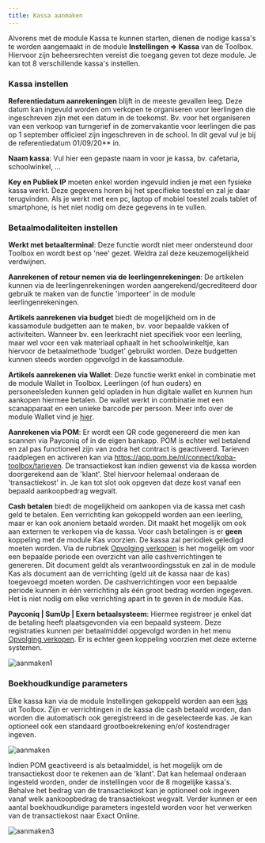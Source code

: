 ```yaml
---
title: Kassa aanmaken
---
```


Alvorens met de module Kassa te kunnen starten, dienen de nodige kassa's te worden aangemaakt in de module **Instellingen => Kassa** van de Toolbox. Hiervoor zijn beheersrechten vereist die toegang geven tot deze module. Je kan tot 8 verschillende kassa's instellen. 

### Kassa instellen

**Referentiedatum aanrekeningen** blijft in de meeste gevallen leeg. Deze datum kan ingevuld worden om verkopen te organiseren voor leerlingen die ingeschreven zijn met een datum in de toekomst. Bv. voor het organiseren van een verkoop van turngerief in de zomervakantie voor leerlingen die pas op 1 september officieel zijn ingeschreven in de school. In dit geval vul je bij de referentiedatum 01/09/20** in.

**Naam kassa**: Vul hier een gepaste naam in voor je kassa, bv. cafetaria, schoolwinkel, ...

**Key en Publiek IP** moeten enkel worden ingevuld indien je met een fysieke kassa werkt. Deze gegevens horen bij het specifieke toestel en zal je daar terugvinden. Als je werkt met een pc, laptop of mobiel toestel zoals tablet of smartphone, is het niet nodig om deze gegevens in te vullen.

### Betaalmodaliteiten instellen

**Werkt met betaalterminal**: Deze functie wordt niet meer ondersteund door Toolbox en wordt best op 'nee' gezet. Weldra zal deze keuzemogelijkheid verdwijnen. 

**Aanrekenen of retour nemen via de leerlingenrekeningen**:  De artikelen kunnen via de leerlingenrekeningen worden aangerekend/gecrediteerd door gebruik te maken van de functie 'importeer' in de module leerlingenrekeningen. 

**Artikels aanrekenen via budget** biedt de mogelijkheid om in de kassamodule budgetten aan te maken, bv. voor bepaalde vakken of activiteiten. Wanneer bv. een leerkracht niet specifiek voor een leerling, maar wel voor een vak materiaal ophaalt in het schoolwinkeltje, kan hiervoor de betaalmethode 'budget' gebruikt worden. Deze budgetten kunnen steeds worden opgevolgd in de kassamodule. 

**Artikels aanrekenen via Wallet**: Deze functie werkt enkel in combinatie met de module Wallet in Toolbox. Leerlingen (of hun ouders) en personeelsleden kunnen geld opladen in hun digitale wallet en kunnen hun aankopen hiermee betalen. De wallet werkt in combinatie met een scanapparaat en een unieke barcode per persoon. Meer info over de module Wallet vind je [hier](/wallet).

**Aanrekenen via POM**: Er wordt een QR code gegenereerd die men kan scannen via Payconiq of in de eigen bankapp. POM is echter wel betalend en zal pas functioneel zijn van zodra het contract is geactiveerd. Tarieven raadplegen en activeren kan via https://app.pom.be/nl/connect/koba-toolbox/tarieven. De transactiekost kan indien gewenst via de kassa worden doorgerekend aan de 'klant'. Stel hiervoor helemaal onderaan de 'transactiekost' in. Je kan tot slot ook opgeven dat deze kost vanaf een bepaald aankoopbedrag wegvalt.  

**Cash betalen** biedt de mogelijkheid om aankopen via de kassa met cash geld te betalen. Een verrichting kan gekoppeld worden aan een leerling, maar er kan ook anoniem betaald worden. Dit maakt het mogelijk om ook aan externen te verkopen via de kassa. Voor cash betalingen is er **geen** koppeling met de module Kas voorzien. De kassa zal periodiek geledigd moeten worden. Via de rubriek [Opvolging verkopen](/kassa/gebruik_verwerking/verkopen_opvolgen/) is het mogelijk om voor een bepaalde periode een overzicht van alle cashverrichtingen te genereren. Dit document geldt als verantwoordingsstuk en zal in de module Kas als document aan de verrichting (geld uit de kassa naar de kas) toegevoegd moeten worden. De cashverrichtingen voor een bepaalde periode kunnen in één verrichting als één groot bedrag worden ingegeven. Het is niet nodig om elke verrichting apart in te geven in de module Kas. 

**Payconiq | SumUp | Exern betaalsysteem**: Hiermee registreer je enkel dat de betaling heeft plaatsgevonden via een bepaald systeem. Deze registraties kunnen per betaalmiddel opgevolgd worden in het menu [Opvolging verkopen](/kassa/gebruik_verwerking/verkopen_opvolgen/). Er is echter geen koppeling voorzien met deze externe systemen. 

![aanmaken1](./aanmaken1.PNG)

### Boekhoudkundige parameters
Elke kassa kan via de module Instellingen gekoppeld worden aan een [kas](/kas) uit Toolbox. Zijn er verrichtingen in de kassa die cash betaald worden, dan worden die automatisch ook geregistreerd in de geselecteerde kas. Je kan optioneel ook een standaard grootboekrekening en/of kostendrager ingeven.  

![aanmaken](./aanmaken.PNG)

Indien POM geactiveerd is als betaalmiddel, is het mogelijk om de transactiekost door te rekenen aan de 'klant'. Dat kan helemaal onderaan ingesteld worden, onder de instellingen voor de 8 mogelijke kassa's. Behalve het bedrag van de transactiekost kan je optioneel ook ingeven vanaf welk aankoopbedrag de transactiekost wegvalt. 
Verder kunnen er een aantal boekhoudkundige parameters ingesteld worden voor het verwerken van de transactiekost naar Exact Online. 

![aanmaken3](./aanmaken3.PNG)

 